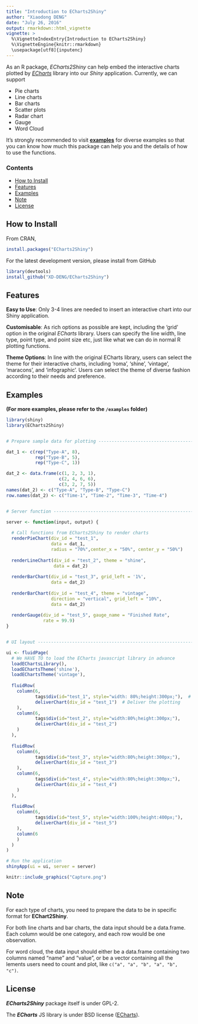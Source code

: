 ---
title: "Introduction to ECharts2Shiny"
author: "Xiaodong DENG"
date: "July 26, 2016"
output: rmarkdown::html_vignette
vignette: >
  %\VignetteIndexEntry{Introduction to ECharts2Shiny}
  %\VignetteEngine{knitr::rmarkdown}
  \usepackage[utf8]{inputenc}
---

As an R package, *ECharts2Shiny* can help embed the interactive charts plotted by [*ECharts*](https://github.com/ecomfe/echarts) library into our *Shiny* application. Currently, we can support 

- Pie charts
- Line charts
- Bar charts
- Scatter plots
- Radar chart
- Gauge
- Word Cloud

It's strongly recommended to visit **[examples](https://github.com/XD-DENG/ECharts2Shiny/tree/master/examples)** for diverse examples so that you can know how much this package can help you and the details of how to use the functions.

### Contents
- [How to Install](#how-to-install)
- [Features](#features)
- [Examples](#examples)
- [Note](#note)
- [License](#license)


## How to Install

From CRAN,
```{r, eval=FALSE}
install.packages("ECharts2Shiny")
```

For the latest development version, please install from GitHub
```{r, eval=FALSE}
library(devtools)
install_github("XD-DENG/ECharts2Shiny")
```

## Features

**Easy to Use**: Only 3-4 lines are needed to insert an interactive chart into our Shiny application.

**Customisable**: As rich options as possible are kept, including the 'grid' option in the original *ECharts* library. Users can specify the line width, line type, point type, and point size etc, just like what we can do in normal R plotting functions.

**Theme Options**: In line with the original ECharts library, users can select the theme for their interactive charts, including 'roma', 'shine', 'vintage', 'maracons', and 'infographic'. Users can select the theme of diverse fashion according to their needs and preference.



## Examples

**(For more examples, please refer to the `/examples` folder)**

```{r, eval=FALSE}
library(shiny)
library(ECharts2Shiny)


# Prepare sample data for plotting ---------------------------------------

dat_1 <- c(rep("Type-A", 8),
           rep("Type-B", 5),
           rep("Type-C", 1))

dat_2 <- data.frame(c(1, 2, 3, 1),
                    c(2, 4, 6, 6),
                    c(3, 2, 7, 5))
names(dat_2) <- c("Type-A", "Type-B", "Type-C")
row.names(dat_2) <- c("Time-1", "Time-2", "Time-3", "Time-4")


# Server function ---------------------------------------------------------

server <- function(input, output) {
  
  # Call functions from ECharts2Shiny to render charts
  renderPieChart(div_id = "test_1",
                 data = dat_1,
                 radius = "70%",center_x = "50%", center_y = "50%")
  
  renderLineChart(div_id = "test_2", theme = "shine",
                  data = dat_2)
  
  renderBarChart(div_id = "test_3", grid_left = '1%',
                 data = dat_2)
  
  renderBarChart(div_id = "test_4", theme = "vintage",
                 direction = "vertical", grid_left = "10%",
                 data = dat_2)
  
  renderGauge(div_id = "test_5", gauge_name = "Finished Rate",
              rate = 99.9)
}


# UI layout ---------------------------------------------------------------

ui <- fluidPage(
  # We HAVE TO to load the ECharts javascript library in advance
  loadEChartsLibrary(),
  loadEChartsTheme('shine'),
  loadEChartsTheme('vintage'),
  
  fluidRow(
    column(6,
           tags$div(id="test_1", style="width: 80%;height:300px;"),  # Specify the div for the chart. Can also be considered as a space holder
           deliverChart(div_id = "test_1")  # Deliver the plotting
    ),
    column(6,
           tags$div(id="test_2", style="width:80%;height:300px;"),
           deliverChart(div_id = "test_2")
    )
  ),
  
  fluidRow(
    column(6,
           tags$div(id="test_3", style="width:80%;height:300px;"),
           deliverChart(div_id = "test_3")
    ),
    column(6,
           tags$div(id="test_4", style="width:80%;height:300px;"),
           deliverChart(div_id = "test_4")
    )
  ),
  
  fluidRow(
    column(6,
           tags$div(id="test_5", style="width:100%;height:400px;"),
           deliverChart(div_id = "test_5")
    ),
    column(6
    )
  )
)

# Run the application
shinyApp(ui = ui, server = server)
```

```{r, out.width = 800, echo = FALSE}
knitr::include_graphics("Capture.png")
```


## Note

For each type of charts, you need to prepare the data to be in specific format for **EChart2Shiny**. 

For both line charts and bar charts, the data input should be a data.frame. Each column would be one category, and each row would be one observation.

For word cloud, the data input should either be a data.frame containing two columns named "name" and "value", or be a vector containing all the lements users need to count and plot, like `c("a", "a", "b", "a", "b", "c")`.



## License

***ECharts2Shiny*** package itself is under GPL-2. 

The ***ECharts*** JS library is under BSD license ([ECharts](https://github.com/ecomfe/echarts)).



